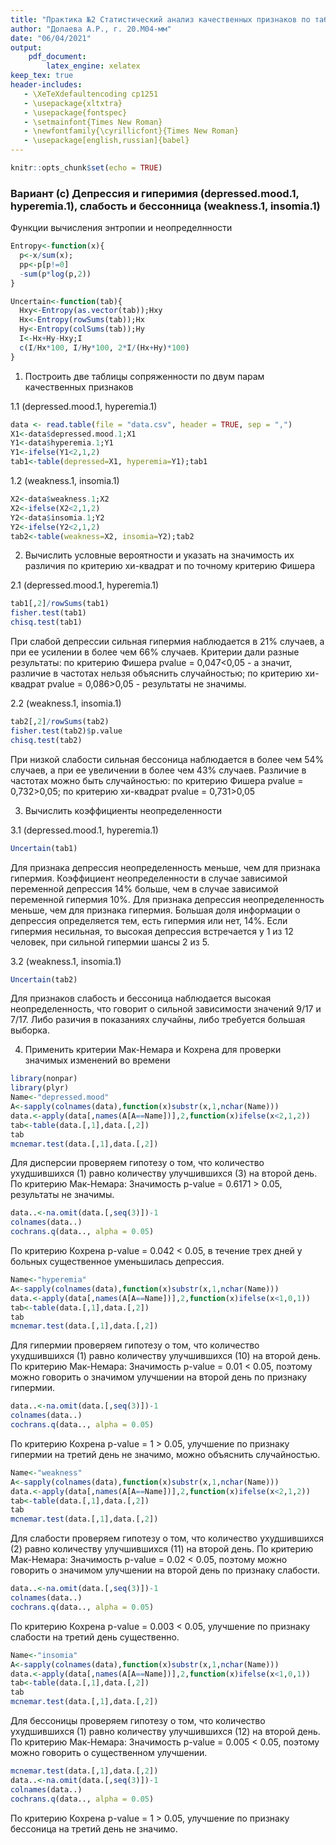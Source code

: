 ```yaml
---
title: "Практика №2 Статистический анализ качественных признаков по таблицам сопряженности"
author: "Долаева А.Р., г. 20.М04-мм"
date: "06/04/2021"
output: 
    pdf_document:
        latex_engine: xelatex
keep_tex: true        
header-includes:
   - \XeTeXdefaultencoding cp1251
   - \usepackage{xltxtra}
   - \usepackage{fontspec}
   - \setmainfont{Times New Roman}
   - \newfontfamily{\cyrillicfont}{Times New Roman}
   - \usepackage[english,russian]{babel}
---
```


```r
knitr::opts_chunk$set(echo = TRUE)
```
### Вариант (с) Депрессия и гиперимия (depressed.mood.1, hyperemia.1), слабость и бессонница (weakness.1, insomia.1)

Функции вычисления энтропии и неопределнности
```r
Entropy<-function(x){
  p<-x/sum(x);
  pp<-p[p!=0]
  -sum(p*log(p,2))
}

Uncertain<-function(tab){
  Hxy<-Entropy(as.vector(tab));Hxy
  Hx<-Entropy(rowSums(tab));Hx
  Hy<-Entropy(colSums(tab));Hy
  I<-Hx+Hy-Hxy;I
  c(I/Hx*100, I/Hy*100, 2*I/(Hx+Hy)*100)
}
```

1. Построить две таблицы сопряженности по двум парам качественных признаков

1.1 (depressed.mood.1, hyperemia.1)
```r
data <- read.table(file = "data.csv", header = TRUE, sep = ",")
X1<-data$depressed.mood.1;X1
Y1<-data$hyperemia.1;Y1
Y1<-ifelse(Y1<2,1,2)
tab1<-table(depressed=X1, hyperemia=Y1);tab1
```

1.2 (weakness.1, insomia.1)
```r
X2<-data$weakness.1;X2
X2<-ifelse(X2<2,1,2)
Y2<-data$insomia.1;Y2
Y2<-ifelse(Y2<2,1,2)
tab2<-table(weakness=X2, insomia=Y2);tab2
```

2. Вычислить условные вероятности и указать на значимость их различия по критерию хи-квадрат и по точному критерию Фишера

2.1 (depressed.mood.1, hyperemia.1)
```r
tab1[,2]/rowSums(tab1)
fisher.test(tab1)
chisq.test(tab1)
```

При слабой депрессии сильная гипермия наблюдается в 21% случаев, а при ее усилении в более чем 66% случаев.
Критерии дали разные результаты:
по критерию Фишера pvalue = 0,047<0,05 - а значит, различие в частотах нельзя объяснить случайностью; 
по критерию хи-квадрат pvalue = 0,086>0,05 - результаты не значимы.

2.2 (weakness.1, insomia.1)
```r
tab2[,2]/rowSums(tab2)
fisher.test(tab2)$p.value
chisq.test(tab2)
```

При низкой слабости сильная бессоница наблюдается в более чем 54% случаев, а при ее увеличении в более чем 43% случаев.
Различие в частотах можно быть случайностью:
по критерию Фишера pvalue = 0,732>0,05; 
по критерию хи-квадрат pvalue = 0,731>0,05


3. Вычислить коэффициенты неопределенности

3.1 (depressed.mood.1, hyperemia.1)
```r
Uncertain(tab1)
```

Для признака депрессия неопределенность меньше, чем для признака гипермия.
Коэффициент неопределенности в случае зависимой переменной депрессия 14% больше, чем в случае зависимой переменной гипермия 10%.
Для признака депрессия неопределенность меньше, чем для признака гипермия.
Большая доля информации о депрессия определяется тем, есть гипермия или нет, 14%.
Если гипермия несильная, то высокая депрессия встречается у 1 из 12 человек, при сильной гипермии шансы 2 из 5.

3.2 (weakness.1, insomia.1)
```r
Uncertain(tab2)
```

Для признаков слабость и бессоница наблюдается высокая неопределенность, что говорит о сильной зависимости значений 9/17 и 7/17.
Либо разичия в показаниях случайны, либо требуется большая выборка.

4. Применить критерии Мак-Немара и Кохрена для проверки значимых изменений во времени

```r
library(nonpar)
library(plyr)
Name<-"depressed.mood"
A<-sapply(colnames(data),function(x)substr(x,1,nchar(Name)))
data.<-apply(data[,names(A[A==Name])],2,function(x)ifelse(x<2,1,2))
tab<-table(data.[,1],data.[,2])
tab
mcnemar.test(data.[,1],data.[,2])
```

Для дисперсии проверяем гипотезу о том, что количество ухудшившихся (1) равно количеству улучшившихся (3) на второй день.
По критерию Мак-Немара: Значимость p-value = 0.6171 > 0.05, результаты не значимы.

```r
data..<-na.omit(data.[,seq(3)])-1
colnames(data..)
cochrans.q(data.., alpha = 0.05)
```

По критерию Кохрена  p-value = 0.042 < 0.05, в течение трех дней у больных существенное уменьшилась депрессия.

```r
Name<-"hyperemia"
A<-sapply(colnames(data),function(x)substr(x,1,nchar(Name)))
data.<-apply(data[,names(A[A==Name])],2,function(x)ifelse(x<1,0,1))
tab<-table(data.[,1],data.[,2])
tab
mcnemar.test(data.[,1],data.[,2])
```

Для гипермии проверяем гипотезу о том, что количество ухудшившихся (1) равно количеству улучшившихся (10) на второй день.
По критерию Мак-Немара: Значимость p-value = 0.01 < 0.05, поэтому можно говорить о значимом улучшении на второй день по признаку гипермии.

```r
data..<-na.omit(data.[,seq(3)])-1
colnames(data..)
cochrans.q(data.., alpha = 0.05)
```

По критерию Кохрена  p-value = 1 > 0.05, улучшение по признаку гипермии на третий день не значимо, можно объяснить случайностью.

```r
Name<-"weakness"
A<-sapply(colnames(data),function(x)substr(x,1,nchar(Name)))
data.<-apply(data[,names(A[A==Name])],2,function(x)ifelse(x<2,1,2))
tab<-table(data.[,1],data.[,2])
tab
mcnemar.test(data.[,1],data.[,2])
```

Для слабости проверяем гипотезу о том, что количество ухудшившихся (2) равно количеству улучшившихся (11) на второй день.
По критерию Мак-Немара: Значимость p-value = 0.02 < 0.05, поэтому можно говорить о значимом улучшении на второй день по признаку слабости.

```r
data..<-na.omit(data.[,seq(3)])-1
colnames(data..)
cochrans.q(data.., alpha = 0.05)
```

По критерию Кохрена  p-value = 0.003 < 0.05, улучшение по признаку слабости на третий день существенно.

```r
Name<-"insomia"
A<-sapply(colnames(data),function(x)substr(x,1,nchar(Name)))
data.<-apply(data[,names(A[A==Name])],2,function(x)ifelse(x<1,0,1))
tab<-table(data.[,1],data.[,2])
tab
mcnemar.test(data.[,1],data.[,2])
```

Для бессоницы проверяем гипотезу о том, что количество ухудшившихся (1) равно количеству улучшившихся (12) на второй день.
По критерию Мак-Немара: Значимость p-value = 0.005 < 0.05, поэтому можно говорить о существенном улучшении.

```r
mcnemar.test(data.[,1],data.[,2])
data..<-na.omit(data.[,seq(3)])-1
colnames(data..)
cochrans.q(data.., alpha = 0.05)
```

По критерию Кохрена  p-value = 1 > 0.05, улучшение по признаку бессоница на третий день не значимо.
